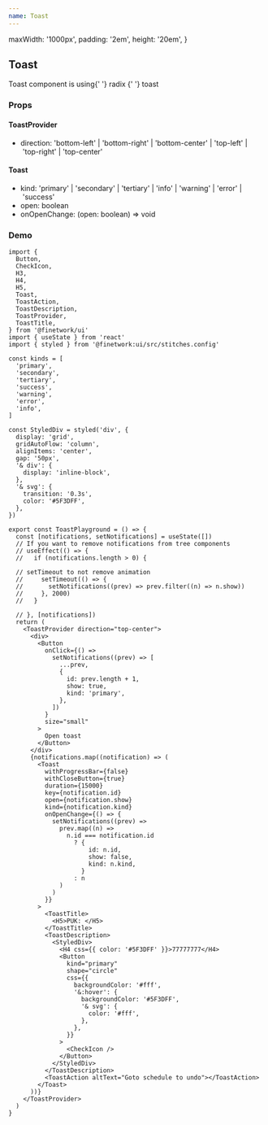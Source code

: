 ```yaml
---
name: Toast
---
```



  maxWidth: '1000px',
  padding: '2em',
  height: '20em',
}

<div />
<div>
  <H2 font="secondary">Toast</H2>
</div>

<div>
  <Paragraph4>
    Toast component is using{' '}
    <Link
      href="https://www.radix-ui.com/docs/primitives/components/toast"
      target="_bank"
    >
      radix
    </Link>{' '}
    toast
  </Paragraph4>
</div>

<div>
  <H3 font="secondary">Props</H3>
  <div style={{ marginTop: '1rem' }}>
    <H4 font="secondary">ToastProvider</H4>
    <ul>
      <li>
        direction: 'bottom-left' | 'bottom-right' | 'bottom-center' | 'top-left'
        | 'top-right' | 'top-center'
      </li>
    </ul>
  </div>
  <div style={{ marginTop: '1rem' }}>
    <H4 font="secondary">Toast</H4>
    <ul>
      <li>
        kind: 'primary' | 'secondary' | 'tertiary' | 'info' | 'warning' |
        'error' | 'success'
      </li>
      <li>open: boolean</li>
      <li>onOpenChange: (open: boolean) => void</li>
    </ul>
  </div>
</div>

<div>
  <H3 font="secondary">Demo</H3>
  <ToastPlayground />
</div>

```tsx
import {
  Button,
  CheckIcon,
  H3,
  H4,
  H5,
  Toast,
  ToastAction,
  ToastDescription,
  ToastProvider,
  ToastTitle,
} from '@finetwork/ui'
import { useState } from 'react'
import { styled } from '@finetwork:ui/src/stitches.config'

const kinds = [
  'primary',
  'secondary',
  'tertiary',
  'success',
  'warning',
  'error',
  'info',
]

const StyledDiv = styled('div', {
  display: 'grid',
  gridAutoFlow: 'column',
  alignItems: 'center',
  gap: '50px',
  '& div': {
    display: 'inline-block',
  },
  '& svg': {
    transition: '0.3s',
    color: '#5F3DFF',
  },
})

export const ToastPlayground = () => {
  const [notifications, setNotifications] = useState([])
  // If you want to remove notifications from tree components
  // useEffect(() => {
  //   if (notifications.length > 0) {

  // setTimeout to not remove animation
  //     setTimeout(() => {
  //       setNotifications((prev) => prev.filter((n) => n.show))
  //     }, 2000)
  //   }

  // }, [notifications])
  return (
    <ToastProvider direction="top-center">
      <div>
        <Button
          onClick={() =>
            setNotifications((prev) => [
              ...prev,
              {
                id: prev.length + 1,
                show: true,
                kind: 'primary',
              },
            ])
          }
          size="small"
        >
          Open toast
        </Button>
      </div>
      {notifications.map((notification) => (
        <Toast
          withProgressBar={false}
          withCloseButton={true}
          duration={15000}
          key={notification.id}
          open={notification.show}
          kind={notification.kind}
          onOpenChange={() => {
            setNotifications((prev) =>
              prev.map((n) =>
                n.id === notification.id
                  ? {
                      id: n.id,
                      show: false,
                      kind: n.kind,
                    }
                  : n
              )
            )
          }}
        >
          <ToastTitle>
            <H5>PUK: </H5>
          </ToastTitle>
          <ToastDescription>
            <StyledDiv>
              <H4 css={{ color: '#5F3DFF' }}>77777777</H4>
              <Button
                kind="primary"
                shape="circle"
                css={{
                  backgroundColor: '#fff',
                  '&:hover': {
                    backgroundColor: '#5F3DFF',
                    '& svg': {
                      color: '#fff',
                    },
                  },
                }}
              >
                <CheckIcon />
              </Button>
            </StyledDiv>
          </ToastDescription>
          <ToastAction altText="Goto schedule to undo"></ToastAction>
        </Toast>
      ))}
    </ToastProvider>
  )
}
```
